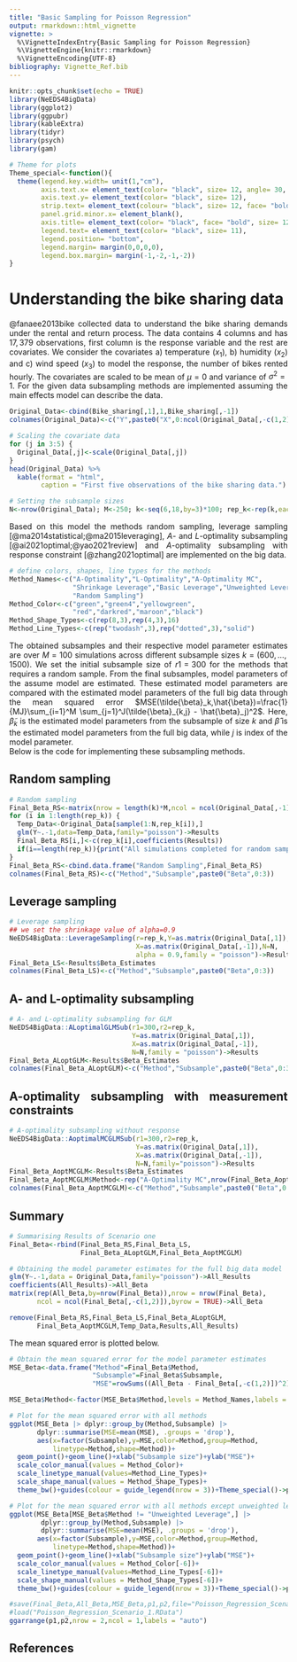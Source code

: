 ```yaml
---
title: "Basic Sampling for Poisson Regression"
output: rmarkdown::html_vignette
vignette: >
  %\VignetteIndexEntry{Basic Sampling for Poisson Regression}
  %\VignetteEngine{knitr::rmarkdown}
  %\VignetteEncoding{UTF-8}
bibliography: Vignette_Ref.bib
---
```


<style>
body {
text-align: justify}
</style>

```r
knitr::opts_chunk$set(echo = TRUE)
library(NeEDS4BigData)
library(ggplot2)
library(ggpubr)
library(kableExtra)
library(tidyr)
library(psych)
library(gam)

# Theme for plots
Theme_special<-function(){
  theme(legend.key.width= unit(1,"cm"),
        axis.text.x= element_text(color= "black", size= 12, angle= 30, hjust=0.75),
        axis.text.y= element_text(color= "black", size= 12), 
        strip.text= element_text(colour= "black", size= 12, face= "bold"),
        panel.grid.minor.x= element_blank(),
        axis.title= element_text(color= "black", face= "bold", size= 12),
        legend.text= element_text(color= "black", size= 11),
        legend.position= "bottom",
        legend.margin= margin(0,0,0,0),
        legend.box.margin= margin(-1,-2,-1,-2)) 
}
```

# Understanding the bike sharing data

@fanaee2013bike collected data to understand the bike sharing demands under the rental and return process.
The data contains $4$ columns and has $17,379$ observations, first column is the response variable and the rest are covariates. 
We consider the covariates a) temperature ($x_1$), b) humidity ($x_2$) and c) wind speed ($x_3$) to model the response, the number of bikes rented hourly.
The covariates are scaled to be mean of $\mu=0$ and variance of $\sigma^2=1$.
For the given data subsampling methods are implemented assuming the main effects model can describe the data.

```r
Original_Data<-cbind(Bike_sharing[,1],1,Bike_sharing[,-1])
colnames(Original_Data)<-c("Y",paste0("X",0:ncol(Original_Data[,-c(1,2)])))

# Scaling the covariate data
for (j in 3:5) {
  Original_Data[,j]<-scale(Original_Data[,j])
}
head(Original_Data) %>% 
  kable(format = "html",
        caption = "First five observations of the bike sharing data.")

# Setting the subsample sizes
N<-nrow(Original_Data); M<-250; k<-seq(6,18,by=3)*100; rep_k<-rep(k,each=M)
```

Based on this model the methods random sampling, leverage sampling [@ma2014statistical;@ma2015leveraging], $A$- and $L$-optimality subsampling [@ai2021optimal;@yao2021review] and $A$-optimality subsampling with response constraint [@zhang2021optimal] are implemented on the big data.

```r
# define colors, shapes, line types for the methods
Method_Names<-c("A-Optimality","L-Optimality","A-Optimality MC",
                "Shrinkage Leverage","Basic Leverage","Unweighted Leverage",
                "Random Sampling")
Method_Color<-c("green","green4","yellowgreen",
                "red","darkred","maroon","black")
Method_Shape_Types<-c(rep(8,3),rep(4,3),16)
Method_Line_Types<-c(rep("twodash",3),rep("dotted",3),"solid")
```

The obtained subsamples and their respective model parameter estimates are over $M=100$ simulations across different subsample sizes $k=(600,\ldots,1500)$. 
We set the initial subsample size of $r1=300$ for the methods that requires a random sample. 
From the final subsamples, model parameters of the assume model are estimated.
These estimated model parameters are compared with the estimated model parameters of the full big data through the mean squared error $MSE(\tilde{\beta}_k,\hat{\beta})=\frac{1}{MJ}\sum_{i=1}^M \sum_{j=1}^J(\tilde{\beta}_{k,j} - \hat{\beta}_j)^2$. 
Here, $\tilde{\beta}_k$ is the estimated model parameters from the subsample of size $k$ and $\hat{\beta}$ is the estimated model parameters from the full big data, while $j$ is index of the model parameter.  
Below is the code for implementing these subsampling methods.

## Random sampling

```r
# Random sampling
Final_Beta_RS<-matrix(nrow = length(k)*M,ncol = ncol(Original_Data[,-1])+1)
for (i in 1:length(rep_k)) {
  Temp_Data<-Original_Data[sample(1:N,rep_k[i]),]
  glm(Y~.-1,data=Temp_Data,family="poisson")->Results
  Final_Beta_RS[i,]<-c(rep_k[i],coefficients(Results))
  if(i==length(rep_k)){print("All simulations completed for random sampling")}
}
Final_Beta_RS<-cbind.data.frame("Random Sampling",Final_Beta_RS)
colnames(Final_Beta_RS)<-c("Method","Subsample",paste0("Beta",0:3))
```

## Leverage sampling

```r
# Leverage sampling 
## we set the shrinkage value of alpha=0.9
NeEDS4BigData::LeverageSampling(r=rep_k,Y=as.matrix(Original_Data[,1]),
                                X=as.matrix(Original_Data[,-1]),N=N,
                                alpha = 0.9,family = "poisson")->Results
Final_Beta_LS<-Results$Beta_Estimates
colnames(Final_Beta_LS)<-c("Method","Subsample",paste0("Beta",0:3))
```

## A- and L-optimality subsampling

```r
# A- and L-optimality subsampling for GLM
NeEDS4BigData::ALoptimalGLMSub(r1=300,r2=rep_k,
                               Y=as.matrix(Original_Data[,1]),
                               X=as.matrix(Original_Data[,-1]),
                               N=N,family = "poisson")->Results
Final_Beta_ALoptGLM<-Results$Beta_Estimates
colnames(Final_Beta_ALoptGLM)<-c("Method","Subsample",paste0("Beta",0:3))
```

## A-optimality subsampling with measurement constraints

```r
# A-optimality subsampling without response
NeEDS4BigData::AoptimalMCGLMSub(r1=300,r2=rep_k,
                                Y=as.matrix(Original_Data[,1]),
                                X=as.matrix(Original_Data[,-1]),
                                N=N,family="poisson")->Results
Final_Beta_AoptMCGLM<-Results$Beta_Estimates
Final_Beta_AoptMCGLM$Method<-rep("A-Optimality MC",nrow(Final_Beta_AoptMCGLM))
colnames(Final_Beta_AoptMCGLM)<-c("Method","Subsample",paste0("Beta",0:3))
```

## Summary

```r
# Summarising Results of Scenario one
Final_Beta<-rbind(Final_Beta_RS,Final_Beta_LS,
                  Final_Beta_ALoptGLM,Final_Beta_AoptMCGLM)

# Obtaining the model parameter estimates for the full big data model
glm(Y~.-1,data = Original_Data,family="poisson")->All_Results
coefficients(All_Results)->All_Beta
matrix(rep(All_Beta,by=nrow(Final_Beta)),nrow = nrow(Final_Beta),
       ncol = ncol(Final_Beta[,-c(1,2)]),byrow = TRUE)->All_Beta

remove(Final_Beta_RS,Final_Beta_LS,Final_Beta_ALoptGLM,
       Final_Beta_AoptMCGLM,Temp_Data,Results,All_Results)
```

The mean squared error is plotted below.

```r
# Obtain the mean squared error for the model parameter estimates
MSE_Beta<-data.frame("Method"=Final_Beta$Method,
                     "Subsample"=Final_Beta$Subsample,
                     "MSE"=rowSums((All_Beta - Final_Beta[,-c(1,2)])^2)) 

MSE_Beta$Method<-factor(MSE_Beta$Method,levels = Method_Names,labels = Method_Names)

# Plot for the mean squared error with all methods
ggplot(MSE_Beta |> dplyr::group_by(Method,Subsample) |> 
       dplyr::summarise(MSE=mean(MSE), .groups = 'drop'),
       aes(x=factor(Subsample),y=MSE,color=Method,group=Method,
           linetype=Method,shape=Method))+
  geom_point()+geom_line()+xlab("Subsample size")+ylab("MSE")+
  scale_color_manual(values = Method_Color)+
  scale_linetype_manual(values=Method_Line_Types)+
  scale_shape_manual(values = Method_Shape_Types)+
  theme_bw()+guides(colour = guide_legend(nrow = 3))+Theme_special()->p1

# Plot for the mean squared error with all methods except unweighted leverage
ggplot(MSE_Beta[MSE_Beta$Method != "Unweighted Leverage",] |> 
        dplyr::group_by(Method,Subsample) |> 
        dplyr::summarise(MSE=mean(MSE), .groups = 'drop'),
       aes(x=factor(Subsample),y=MSE,color=Method,group=Method,
           linetype=Method,shape=Method))+
  geom_point()+geom_line()+xlab("Subsample size")+ylab("MSE")+
  scale_color_manual(values = Method_Color[-6])+
  scale_linetype_manual(values=Method_Line_Types[-6])+
  scale_shape_manual(values = Method_Shape_Types[-6])+
  theme_bw()+guides(colour = guide_legend(nrow = 3))+Theme_special()->p2

#save(Final_Beta,All_Beta,MSE_Beta,p1,p2,file="Poisson_Regression_Scenario_1.RData")
#load("Poisson_Regression_Scenario_1.RData")
ggarrange(p1,p2,nrow = 2,ncol = 1,labels = "auto")
```

## References
